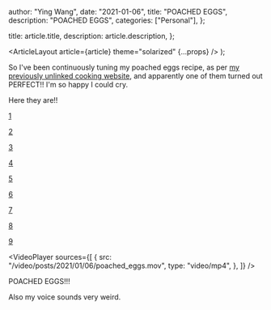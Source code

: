
  author: "Ying Wang",
  date: "2021-01-06",
  title: "POACHED EGGS",
  description: "POACHED EGGS",
  categories: ["Personal"],
};

  title: article.title,
  description: article.description,
};

  <ArticleLayout article={article} theme="solarized" {...props} />
);

So I've been continuously tuning my poached eggs recipe, as per [my previously
unlinked cooking website](https://cooking.yingw787.com), and apparently one of
them turned out PERFECT!! I'm so happy I could cry.

Here they are!!

[1](/img/posts/2021/01/06/poached_eggs_1.jpg)

[2](/img/posts/2021/01/06/poached_eggs_2.jpg)

[3](/img/posts/2021/01/06/poached_eggs_3.jpg)

[4](/img/posts/2021/01/06/poached_eggs_4.jpg)

[5](/img/posts/2021/01/06/poached_eggs_5.jpg)

[6](/img/posts/2021/01/06/poached_eggs_6.jpg)

[7](/img/posts/2021/01/06/poached_eggs_7.jpg)

[8](/img/posts/2021/01/06/poached_eggs_8.jpg)

[9](/img/posts/2021/01/06/poached_eggs_9.jpg)

<VideoPlayer
  sources={[
    {
      src: "/video/posts/2021/01/06/poached_eggs.mov",
      type: "video/mp4",
    },
  ]}
/>

POACHED EGGS!!!

Also my voice sounds very weird.

